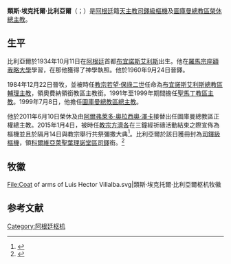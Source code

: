 {{blpsources|time=2019-08-02T18:06:53+00:00}}
{{NoteTA
|1=zh-hk:葉理諾; zh-tw:業樂;
}}
{{Infobox Christian leader
| type             = cardinal
| honorific-prefix =
| name             = 類斯·埃克托爾·比利亞爾<br />Luis Héctor Villalba
| honorific-suffix = 
| native_name      = 
| title            = [[天主教圖庫曼總教區|天主教圖庫曼總教區榮休總主教]]
| image            = Luis Héctor Villalba.jpg
| image_size       = 
| alt              = 
| archdiocese      = 圖庫曼
| province         = 
| elected          = 
| appointed        = 1999年7月8日
| enthroned        = 
| term_start       = 2011年6月10日
| quashed          = 
| term_end         = 
| predecessor      = [[Raúl_Arsenio_Casado|Raúl Arsenio Casado]]
| opposed          = 
| successor        = [[阿爾弗萊多·奧拉西奧·澤卡|阿爾弗萊多·奧拉西奧·澤卡]]
| other_post       = [[科爾維亞萊聖熱羅尼莫堂|科爾維亞萊聖葉理諾堂區領銜司鐸]]（2015年至今）
<!---------- Orders ---------->
| ordination       = 1960年9月24日
| ordained_by      = 
| consecration     = 1984年12月22日
| consecrated_by   = 
| cardinal         = 2015年1月4日
|created_cardinal_by = [[教宗方濟各|教宗方濟各]]
| rank             = [[樞機|司鐸級樞機]]
<!---------- Personal details ---------->
| birth_name       = 
| birth_date       = {{Birth date and age|df=yes|1934|10|11}}
| birth_place      = [[阿根廷|阿根廷]][[布宜諾斯艾利斯|布宜諾斯艾利斯]]
| death_date       = <!-- {{Death date and age|df=yes|YYYY|MM|DD|1942|11|07}} (death date then birth date) -->
| death_place      = 
| buried           = 
| nationality      = 阿根廷
| religion         = 天主教
| residence        = 
| parents          = 
| spouse           = 
| children         = 
| occupation       = 
| profession       = 
| previous_post    = {{unbulleted list|[[天主教布宜諾斯艾利斯總教區|布宜諾斯艾利斯總教區輔理主教]]（1984年－1991年）|領銜奧費納教區主教（1984年－1991年）|[[天主教聖馬丁教區|聖馬丁教區主教]]（1991年－1999年）}}
| education        =
| alma_mater       = 
| signature        = 
| signature_alt    = 
|coat_of_arms      = Coat of arms of Luis Hector Villalba.svg
}}
'''類斯·埃克托爾·比利亞爾'''（{{lang-es|Luis Héctor Villalba}}；{{bd|1934年|10月11日|catIdx=Luis Héctor Villalba}}）是[[阿根廷|阿根廷]]籍[[天主教|天主教]][[樞機|司鐸級樞機]]及[[天主教圖庫曼總教區|圖庫曼總教區榮休總主教]]。

==生平==
比利亞爾於1934年10月11日在[[阿根廷|阿根廷]]首都[[布宜諾斯艾利斯|布宜諾斯艾利斯]]出生。他在[[羅馬|羅馬]][[宗座額我略大學|宗座額我略大學]]學習，在那{{裡}}他獲得了神學執照。他於1960年9月24日晉鐸。

1984年12月22日晉牧，並被時任[[教宗|教宗]][[若望·保祿二世|若望·保祿二世]]任命為[[天主教布宜諾斯艾利斯總教區|布宜諾斯艾利斯總教區輔理主教]]，領奧費納領銜教區主教銜。1991年至1999年期間擔任[[天主教聖馬丁教區|聖馬丁教區主教]]。1999年7月8日，他擔任[[天主教圖庫曼總教區|圖庫曼總教區總主教]]。

他於2011年6月10日榮休及由[[阿爾弗萊多·奧拉西奧·澤卡|阿爾弗萊多·奧拉西奧·澤卡]]接替出任圖庫曼總教區正權總主教。2015年1月4日，被時任[[教宗|教宗]][[方濟各_(教宗)|方濟各]]在三鐘經祈禱活動結束之際宣佈為樞機並且於隔月14日與教宗舉行共祭彌撒大典<ref>{{cite press release |url=https://press.vatican.va/content/salastampa/it/bollettino/pubblico/2015/01/04/0006/00008.html |title=Annuncio di Concistoro per la creazione di nuovi Cardinali, 04.01.2015 |publisher=Sala Stampa della Santa Sede |date=2015-01-04 |accessdate= 2019-08-02 |language=it |archivedate=2019-08-02 |archiveurl=https://web.archive.org/web/20190802131048/https://press.vatican.va/content/salastampa/it/bollettino/pubblico/2015/01/04/0006/00008.html}}</ref>。比利亞爾於該日獲冊封為[[樞機|司鐸級樞機]]，領[[科爾維亞萊聖熱羅尼莫堂|科爾維亞萊聖葉理諾堂區司鐸]]銜。<ref>{{cite press release |title=Concistoro Ordinario Pubblico: Assegnazione dei Titoli o Diaconie e Voto su alcune cause di Canonizzazione, 14.02.2015 |url=https://press.vatican.va/content/salastampa/it/bollettino/pubblico/2015/02/14/0118/00264.html |publisher=Sala Stampa della Santa Sede |accessdate=2019-08-02 |archiveurl=https://web.archive.org/web/20190802132228/https://press.vatican.va/content/salastampa/it/bollettino/pubblico/2015/02/14/0118/00264.html |archivedate=2019-08-02 |language=it |date=2015-02-14}}</ref>

== 牧徽 ==
<gallery>
File:Coat of arms of Luis Hector Villalba.svg|類斯·埃克托爾·比利亞爾枢机牧徽
</gallery>

== 参考文献 ==
{{reflist}}

{{樞機團}}
{{Authority control}}
[[Category:阿根廷枢机|Category:阿根廷枢机]]